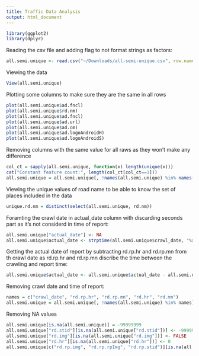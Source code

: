 ```yaml
---
title: Traffic Data Analysis
output: html_document
---
```


```r
library(ggplot2)
library(dplyr)
```

Reading the csv file and adding flag to not format strings as factors:
```r
all.semi.unique <- read.csv("~/Downloads/all-semi-unique.csv", row.names=NULL,stringsAsFactors=FALSE)
```

Viewing the data
```r
View(all.semi.unique)
```

Plotting some columns to make sure they are the same in all rows
```r
plot(all.semi.unique$ad.fncl)
plot(all.semi.unique$rd.nm)
plot(all.semi.unique$ad.fncl)
plot(all.semi.unique$ad.url)
plot(all.semi.unique$ad.cm)
plot(all.semi.unique$ad.logoAndroidH)
plot(all.semi.unique$ad.logoAndroidS)
```

Removing columns with the same value for all raws as they won't make any difference
```r
col_ct = sapply(all.semi.unique, function(x) length(unique(x)))
cat("Constant feature count:", length(col_ct[col_ct==1]))
all.semi.unique = all.semi.unique[, !names(all.semi.unique) %in% names(col_ct[col_ct==1])]
```

Viewing the unique values of road name to be able to know the set of places included in the data
```r
unique.rd.nm = distinct(select(all.semi.unique, rd.nm))
```

Foramting the crawl date in actual_date column with discarding seconds part as it's not considerd in time of report:
```r
all.semi.unique["actual_date"] <- NA
all.semi.unique$actual_date <- strptime(all.semi.unique$crawl_date, "%a %b %d %H:%M", tz = "UTC")
```

Getting the actual date of report by subtracting rd.rp.hr and rd.rp.mn from th crawl date as rd.rp.hr and rd.rp.mn discribe the time between the crawling and report time:
```r
all.semi.unique$actual_date <- all.semi.unique$actual_date - all.semi.unique$rd.rp.hr * 3600 - all.semi.unique$rd.rp.mn * 60
```

Removing crawl date and time of report:
```r
names = c("crawl_date", "rd.rp.hr", "rd.rp.mn", "rd.hr", "rd.mn")
all.semi.unique = all.semi.unique[, !names(all.semi.unique) %in% names]
```

Removing NA values
```r
all.semi.unique[is.na(all.semi.unique)] = -99999999
all.semi.unique["rd.stid"][is.na(all.semi.unique["rd.stid"])] <- -999999
all.semi.unique["rd.img"][is.na(all.semi.unique["rd.img"])] <- FALSE
all.semi.unique["rd.hr"][is.na(all.semi.unique["rd.hr"])] <- 0
all.semi.unique[c("rd.rp.img", "rd.rp.rpImg", "rd.rp.stid")][is.na(all.semi.unique[c("rd.rp.img", "rd.rp.rpImg", "rd.rp.stid")])] <- -9999999
```
